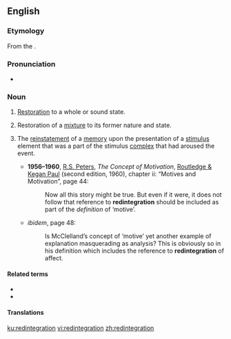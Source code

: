 ==English==

===Etymology===
From the {{etyl|la|en}} {{m|la|redintegrātiō||a renewal”, “a restoration”, “a repetition}}.

===Pronunciation===
* {{IPA|/ɹɛˌdɪntɪˈɡɹeɪʃən/|/ɹɪˌdɪntɪˈɡɹeɪʃən/|lang=en}}

===Noun===
{{en-noun}}

# {{label|en|rare}} [[restoration|Restoration]] to a whole or sound state.
# {{label|en|chemistry|obsolete}} Restoration of a [[mixture]] to its former nature and state.
# {{label|en|psychology}} The [[reinstatement]] of a [[memory]] upon the presentation of a [[stimulus]] element that was a part of the stimulus [[complex]] that had aroused the event.
#* '''1956–1960''', [[w:Richard Stanley Peters|R.S. Peters]], ''The Concept of Motivation'', [[w:Routledge|Routledge & Kegan Paul]] (second edition, 1960), chapter ii: “Motives and Motivation”, page 44:
#*: Now all this story might be true. But even if it were, it does not follow that reference to '''redintegration''' should be included as part of the ''definition'' of ‘motive’.
#* ''ibidem'', page 48:
#*: Is McClelland’s concept of ‘motive’ yet another example of explanation masquerading as analysis? This is obviously so in his definition which includes the reference to '''redintegration''' of affect.

====Related terms====
* {{l|en|redintegrate}}
* {{l|en|redintegrative}}

====Translations====
{{rftrans|lang=en}}
{{trans-top|rare: restoration to a whole or sound state}}
{{trans-mid}}
{{trans-bottom}}

{{trans-top|chemistry, obsolete: restoration of a mixture to its former state}}
{{trans-mid}}
{{trans-bottom}}

{{trans-top|psychology: reinstatement of a memory}}
{{trans-mid}}
{{trans-bottom}}

[[ku:redintegration]]
[[vi:redintegration]]
[[zh:redintegration]]